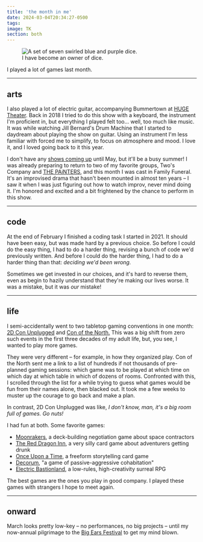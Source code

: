 ```yaml
---
title: 'the month in me'
date: 2024-03-04T20:34:27-0500
tags:
image: TK
section: both
---
```



<figure>
  <Image
    src={dice}
    width={570}
    alt="A set of seven swirled blue and purple dice."
  />

  <figcaption>
    I have become an owner of dice.
  </figcaption>
</figure>

I played a lot of games last month.

---

## arts

I also played a lot of electric guitar, accompanying Bummertown at [HUGE Theater][huge].
Back in 2018 I tried to do this show with a keyboard, the instrument I'm proficient in,
but everything I played felt too... well, too much like music. It was while watching
Jill Bernard's Drum Machine that I started to daydream about playing the show on guitar.
Using an instrument I'm less familiar with forced me to simplify, to focus on atmosphere
and mood. I love it, and I loved going back to it this year.

I don't have any [shows coming up](/arts/shows) until May, but it'll be a busy summer!
I was already preparing to return to two of my favorite groups, Two's Company and
[THE PAiNTERS][painters], and this month I was cast in Family Funeral. It's an
improvised drama that hasn't been mounted in almost ten years – I saw it when I was
just figuring out how to watch improv, never mind doing it. I'm honored
and excited and a bit frightened by the chance to perform in this show.

[huge]: https://www.hugetheater.com/
[painters]: https://www.facebook.com/ThePaintersImprov

---

## code

At the end of February I finished a coding task I started in 2021. It should have been easy, but
was made hard by a previous choice. So before I could do the easy thing, I had
to do a harder thing, revising a bunch of code we'd previously written. And before I
could do the harder thing, I had to do a harder thing than that: _deciding we'd been wrong._

Sometimes we get invested in our choices, and it's hard to reverse them, even as begin to hazily
understand that they're making our lives worse. It was a mistake, but it was _our_ mistake!

---

## life

I semi-accidentally went to two tabletop gaming conventions in one month: [2D Con Unplugged][2dcu]
and [Con of the North.][cotn] This was a big shift from zero such events in the first
three decades of my adult life, but, you see, I wanted to play more games.

They were very different – for example, in how they organized play. Con of the North sent me
a link to a list of hundreds if not thousands of pre-planned gaming sessions: which game was
to be played at which time on which day at which table in which of dozens of rooms. Confronted
with this, I scrolled through the list for a while trying to guess what games would be fun
from their names alone, then blacked out. It took me a few weeks to muster up the courage
to go back and make a plan.

In contrast, 2D Con Unplugged was like, _I don't know, man, it's a big room full of games.
Go nuts!_

I had fun at both. Some favorite games:

- [Moonrakers], a deck-building negotiation game about space contractors
- [The Red Dragon Inn], a very silly card game about adventurers getting drunk
- [Once Upon a Time], a freeform storytelling card game
- [Decorum], "a game of passive-aggressive cohabitation"
- [Electric Bastionland], a low-rules, high-creativity surreal RPG

The best games are the ones you play in good company. I played these games with strangers I hope to meet again.

[2dcu]: https://www.2dcon.net/unplugged/
[cotn]: https://www.conofthenorth.org/
[Moonrakers]: https://www.moonrakersgame.com
[The Red Dragon Inn]: https://slugfestgames.com/rdifamily/
[Once Upon a Time]: https://www.atlas-games.com/product_tables/AG1030
[Decorum]: https://floodgate.games/products/decorum
[Electric Bastionland]: https://bastionlandpress.com/products/electric-bastionland-hardback-book

---

## onward

March looks pretty low-key – no performances, no big projects – until my now-annual pilgrimage
to the [Big Ears Festival] to get my mind blown.

[Big Ears Festival]: https://bigearsfestival.org
